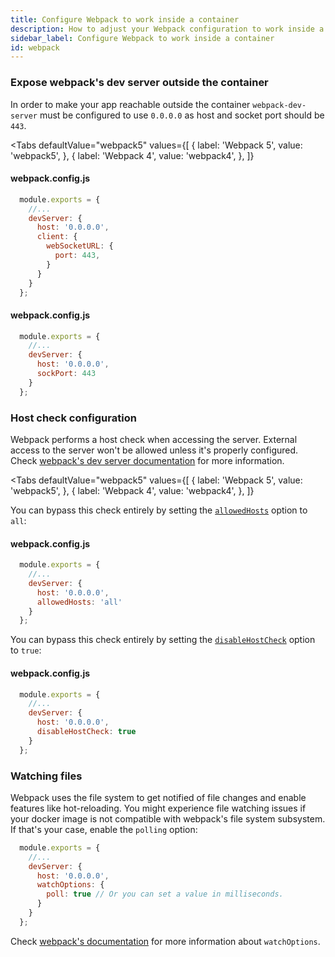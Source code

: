 ```yaml
---
title: Configure Webpack to work inside a container
description: How to adjust your Webpack configuration to work inside a Docker container
sidebar_label: Configure Webpack to work inside a container
id: webpack
---
```



### Expose webpack's dev server outside the container

In order to make your app reachable outside the container `webpack-dev-server` must be
configured to use `0.0.0.0` as host and socket port should be `443`.

<Tabs
  defaultValue="webpack5"
  values={[
    { label: 'Webpack 5', value: 'webpack5', },
    { label: 'Webpack 4', value: 'webpack4', },
  ]}
>
<TabItem value="webpack5">

#### webpack.config.js
```js {4,7}
  module.exports = {
    //...
    devServer: {
      host: '0.0.0.0',
      client: {
        webSocketURL: {
          port: 443,
        }
      }
    }
  };
```

</TabItem>
<TabItem value="webpack4">

#### webpack.config.js
```js {4,5}
  module.exports = {
    //...
    devServer: {
      host: '0.0.0.0',
      sockPort: 443
    }
  };
```

</TabItem>
</Tabs>

### Host check configuration

Webpack performs a host check when accessing the server. External access to the server won't be
allowed unless it's properly configured. Check [webpack's dev server documentation](https://webpack.js.org/configuration/dev-server)
for more information.

<Tabs
  defaultValue="webpack5"
  values={[
    { label: 'Webpack 5', value: 'webpack5', },
    { label: 'Webpack 4', value: 'webpack4', },
  ]}
>
<TabItem value="webpack5">

You can bypass this check entirely by setting
the [`allowedHosts`](https://webpack.js.org/configuration/dev-server/#devserverallowedhosts)
option to `all`:

#### webpack.config.js
```js {5}
  module.exports = {
    //...
    devServer: {
      host: '0.0.0.0',
      allowedHosts: 'all'
    }
  };
```

</TabItem>
<TabItem value="webpack4">

You can bypass this check entirely by setting
the [`disableHostCheck`](https://v4.webpack.js.org/configuration/dev-server/#devserverdisablehostcheck)
option to `true`:

#### webpack.config.js
```js {5}
  module.exports = {
    //...
    devServer: {
      host: '0.0.0.0',
      disableHostCheck: true
    }
  };
```

</TabItem>
</Tabs>

### Watching files

Webpack uses the file system to get notified of file changes and enable features like hot-reloading.
You might experience file watching issues if your docker image is not compatible with webpack's
file system subsystem. If that's your case, enable the `polling` option:


```js {6,7,8}
  module.exports = {
    //...
    devServer: {
      host: '0.0.0.0',
      watchOptions: {
        poll: true // Or you can set a value in milliseconds.
      }
    }
  };
```

Check [webpack's documentation](https://webpack.js.org/configuration/watch/#watchoptions)
for more information about `watchOptions`.
